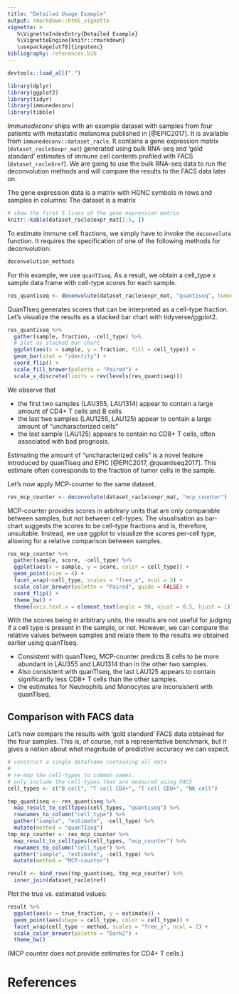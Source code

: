```yaml
---
title: "Detailed Usage Example"
output: rmarkdown::html_vignette
vignette: >
   %\VignetteIndexEntry{Detailed Example}
   %\VignetteEngine{knitr::rmarkdown}
   \usepackage[utf8]{inputenc}
bibliography: references.bib
---
```


```r
devtools::load_all(".")
```

```r
library(dplyr)
library(ggplot2)
library(tidyr)
library(immunedeconv)
library(tibble)
```

*Immunedeconv* ships with an example dataset with samples from four patients with metastatic melanoma published in [@EPIC2017]. 
It is available from `immunedeconv::dataset_racle`. It contains a gene expression matrix (`dataset_racle$expr_mat`) generated using bulk RNA-seq and 'gold standard' estimates of immune cell contents profiled with FACS (`dataset_racle$ref`). We are going to use the bulk RNA-seq data to run the deconvolution methods and will compare the results to the FACS data later on.   

The gene expression data is a matrix with HGNC symbols in rows and samples in columns:
The dataset is a matrix 
```r
# show the first 5 lines of the gene expression matrix
knitr::kable(dataset_racle$expr_mat[1:5, ])
```



To estimate immune cell fractions, we simply have to invoke the `deconvolute` function. It requires the specification
of one of the following methods for deconvolution:

```r
deconvolution_methods
```


For this example, we use `quanTIseq`. As a result, we obtain a cell_type x sample data frame with cell-type scores for each sample.

```r
res_quantiseq <- deconvolute(dataset_racle$expr_mat, "quantiseq", tumor = TRUE)
```


QuanTIseq generates scores that can be interpreted as a cell-type fraction. Let's visualize
the results as a stacked bar chart with tidyverse/ggplot2.
```r
res_quantiseq %>%
  gather(sample, fraction, -cell_type) %>%
  # plot as stacked bar chart
  ggplot(aes(x = sample, y = fraction, fill = cell_type)) +
  geom_bar(stat = "identity") +
  coord_flip() +
  scale_fill_brewer(palette = "Paired") +
  scale_x_discrete(limits = rev(levels(res_quantiseq)))
```

We observe that

* the first two samples (LAU355, LAU1314) appear to contain a large amount of CD4+ T cells and B cells
* the last two samples (LAU1255, LAU125) appear to contain a large amount of "uncharacterized cells"
* the last sample (LAU125) appears to contain no CD8+ T cells, often associated with bad prognosis. 

Estimating the amount of "uncharacterized cells" is a novel feature introduced by quanTIseq and EPIC [@EPIC2017, @quantiseq2017]. This estimate often corresponds to the fraction of tumor cells in the sample. 


Let's now apply MCP-counter to the same dataset.
```r
res_mcp_counter <- deconvolute(dataset_racle$expr_mat, "mcp_counter")
```
MCP-counter provides scores in arbitrary units that are only comparable between samples, but not between
cell-types. The visualisation as bar-chart suggests the scores to be cell-type fractions and is, therefore, unsuitable.
Instead, we use ggplot to visualize the scores per-cell type, allowing for a relative comparison between samples.

```r
res_mcp_counter %>%
  gather(sample, score, -cell_type) %>%
  ggplot(aes(x = sample, y = score, color = cell_type)) +
  geom_point(size = 4) +
  facet_wrap(~cell_type, scales = "free_x", ncol = 3) +
  scale_color_brewer(palette = "Paired", guide = FALSE) +
  coord_flip() +
  theme_bw() +
  theme(axis.text.x = element_text(angle = 90, vjust = 0.5, hjust = 1))
```

With the scores being in arbitrary units, the results are not useful for judging if a cell type is present in the sample, or not. However, we can compare the relative values between samples and relate them to the results we obtained earlier using quanTIseq. 

* Consistent with quanTIseq, MCP-counter predicts B cells to be more abundant in LAU355 and LAU1314 than in the other two samples. 
* Also consistent with quanTIseq, the last LAU125 appears to contain significantly less CD8+ T cells than the other samples. 
* the estimates for Neutrophils and Monocytes are inconsistent with quanTIseq. 


## Comparison with FACS data
Let's now compare the results with 'gold standard' FACS data obtained for the four samples. This is, of course, not a representative benchmark, but it gives a notion about what magnitude of predictive accuracy we can expect. 
```r
# construct a single dataframe containing all data
#
# re-map the cell-types to common names.
# only include the cell-types that are measured using FACS
cell_types <- c("B cell", "T cell CD4+", "T cell CD8+", "NK cell")

tmp_quantiseq <- res_quantiseq %>%
  map_result_to_celltypes(cell_types, "quantiseq") %>%
  rownames_to_column("cell_type") %>%
  gather("sample", "estimate", -cell_type) %>%
  mutate(method = "quanTIseq")
tmp_mcp_counter <- res_mcp_counter %>%
  map_result_to_celltypes(cell_types, "mcp_counter") %>%
  rownames_to_column("cell_type") %>%
  gather("sample", "estimate", -cell_type) %>%
  mutate(method = "MCP-counter")

result <- bind_rows(tmp_quantiseq, tmp_mcp_counter) %>%
  inner_join(dataset_racle$ref)
```

Plot the true vs. estimated values: 
```r
result %>%
  ggplot(aes(x = true_fraction, y = estimate)) +
  geom_point(aes(shape = cell_type, color = cell_type)) +
  facet_wrap(cell_type ~ method, scales = "free_y", ncol = 2) +
  scale_color_brewer(palette = "Dark2") +
  theme_bw()
```

(MCP counter does not provide estimates for CD4+ T cells.)


# References
